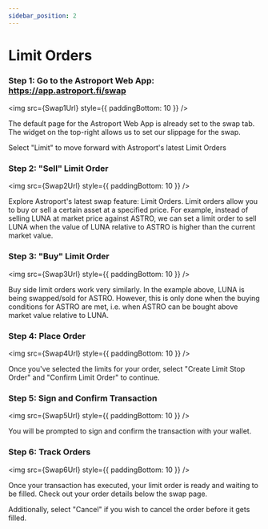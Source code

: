 ```yaml
---
sidebar_position: 2
---
```


# Limit Orders 




### Step 1: Go to the Astroport Web App: https://app.astroport.fi/swap

<img src={Swap1Url} style={{ paddingBottom: 10 }} />

The default page for the Astroport Web App is already set to the swap tab. The widget on the top-right allows us to set our slippage for the swap. 

Select "Limit" to move forward with Astroport's latest Limit Orders

### Step 2: "Sell" Limit Order

<img src={Swap2Url} style={{ paddingBottom: 10 }} />

Explore Astroport's latest swap feature: Limit Orders. Limit orders allow you to buy or sell a certain asset at a specified price. For example, instead of selling LUNA at market price against ASTRO, we can set a limit order to sell LUNA when the value of LUNA relative to ASTRO is higher than the current market value.

### Step 3: "Buy" Limit Order

<img src={Swap3Url} style={{ paddingBottom: 10 }} />

Buy side limit orders work very similarly. In the example above, LUNA is being swapped/sold for ASTRO. However, this is only done when the buying conditions for ASTRO are met, i.e. when ASTRO can be bought above market value relative to LUNA. 

### Step 4: Place Order

<img src={Swap4Url} style={{ paddingBottom: 10 }} />

Once you've selected the limits for your order, select "Create Limit Stop Order" and "Confirm Limit Order" to continue. 

### Step 5: Sign and Confirm Transaction

<img src={Swap5Url} style={{ paddingBottom: 10 }} />

You will be prompted to sign and confirm the transaction with your wallet. 

### Step 6: Track Orders

<img src={Swap6Url} style={{ paddingBottom: 10 }} />

Once your transaction has executed, your limit order is ready and waiting to be filled. Check out your order details below the swap page. 

Additionally, select "Cancel" if you wish to cancel the order before it gets filled. 

